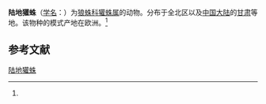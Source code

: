 {{Speciesbox
| name = 陆地獾蛛
| status = 
| status_system = 
| image = 
| genus = Trochosa
| species = terricola
| authority = (Thorell, 1856)<ref name='id13944'>{{cite web| url =http://www.bioinfo.cn/db05/BjdwSpecies.php?action=view&id=13944| title =陆地獾蛛| work =《中国动物物种编目数据库》| publisher =中国科学院微生物研究所| author =中国科学院动物研究所| accessdate =2009-04-28| deadurl =yes| archiveurl =https://web.archive.org/web/20160305065838/http://www.bioinfo.cn/db05/BjdwSpecies.php?action=view&id=13944| archivedate =2016-03-05}}</ref>
}}

'''陆地獾蛛'''（[[学名|学名]]：{{lang|la|''Trochosa terricola''}}）为[[狼蛛科|狼蛛科]][[獾蛛属|獾蛛属]]的动物。分布于全北区以及[[中国大陆|中国大陆]]的[[甘肃|甘肃]]等地。该物种的模式产地在欧洲。<ref name='id13944'/>

== 参考文献 ==
{{reflist}}

{{Wikispecies|Trochosa terricola}}
{{Taxonbar|from=Q1757795}}

[[Category:獾蛛属|陆地獾蛛]]


{{蜘蛛小作品}}